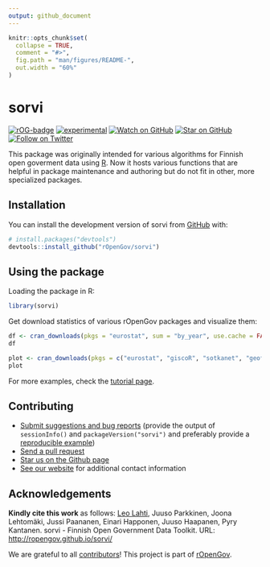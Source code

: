 ```yaml
---
output: github_document
---
```


<!-- README.md is generated from README.Rmd. Please edit that file -->

```r
knitr::opts_chunk$set(
  collapse = TRUE,
  comment = "#>",
  fig.path = "man/figures/README-",
  out.width = "60%"
)
```

# sorvi

<!-- badges: start -->
[![rOG-badge](https://ropengov.github.io/rogtemplate/reference/figures/ropengov-badge.svg)](http://ropengov.org/)
[![experimental](http://badges.github.io/stability-badges/dist/experimental.svg)](http://github.com/badges/stability-badges)
[![Watch on GitHub][github-watch-badge]][github-watch]
[![Star on GitHub][github-star-badge]][github-star]
[![Follow on Twitter](https://img.shields.io/twitter/follow/ropengov.svg?style=social)](https://twitter.com/intent/follow?screen_name=ropengov)
<!-- badges: end -->

This package was originally intended for various algorithms for Finnish open goverment data using [R](http://www.r-project.org). Now it hosts various functions that are helpful in package maintenance and authoring but do not fit in other, more specialized packages.

## Installation

You can install the development version of sorvi from [GitHub](https://github.com/) with:

```r
# install.packages("devtools")
devtools::install_github("rOpenGov/sorvi")
```

## Using the package

Loading the package in R:

```r
library(sorvi)
```

Get download statistics of various rOpenGov packages and visualize them:

```r
df <- cran_downloads(pkgs = "eurostat", sum = "by_year", use.cache = FALSE)
df

plot <- cran_downloads(pkgs = c("eurostat", "giscoR", "sotkanet", "geofi", "sweidnumbr"), sum = "total", output = "plot", use.cache = FALSE)
plot
```

For more examples, check the [tutorial page](https://ropengov.github.io/sorvi/articles/sorvi_tutorial.html). 

## Contributing

  * [Submit suggestions and bug reports](https://github.com/ropengov/sorvi/issues) (provide the output of `sessionInfo()` and `packageVersion("sorvi")` and preferably provide a [reproducible example](http://adv-r.had.co.nz/Reproducibility.html))
  * [Send a pull request](https://github.com/ropengov/sorvi/)
  * [Star us on the Github page](https://github.com/ropengov/sorvi/)
  * [See our website](http://ropengov.org/community/) for additional contact information

## Acknowledgements

**Kindly cite this work** as follows: [Leo Lahti](http://github.com/antagomir/), Juuso Parkkinen, Joona Lehtomäki, Jussi Paananen, Einari Happonen, Juuso Haapanen, Pyry Kantanen. sorvi - Finnish Open Government Data Toolkit. URL: [http://ropengov.github.io/sorvi/](http://ropengov.github.io/sorvi/)

We are grateful to all [contributors](https://github.com/rOpenGov/sorvi/graphs/contributors)! This project is part of [rOpenGov](http://ropengov.org).

[github-watch-badge]: https://img.shields.io/github/watchers/ropengov/sorvi.svg?style=social
[github-watch]: https://github.com/ropengov/sorvi/watchers
[github-star-badge]: https://img.shields.io/github/stars/ropengov/sorvi.svg?style=social
[github-star]: https://github.com/ropengov/sorvi/stargazers